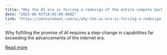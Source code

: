 ```yaml
---
title: "Why the AI era is forcing a redesign of the entire compute backbone"
date: "2025-08-03T18:05:00.000Z"
link: "https://venturebeat.com/ai/why-the-ai-era-is-forcing-a-redesign-of-the-entire-compute-backbone/"
---
```


Why fulfilling the promise of AI requires a step-change in capabilities far exceeding the advancements of the internet era.

[Read more](https://venturebeat.com/ai/why-the-ai-era-is-forcing-a-redesign-of-the-entire-compute-backbone/)
